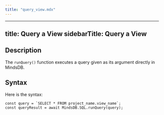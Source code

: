 ```yaml
---
title: "query_view.mdx"
---
```


---
title: Query a View
sidebarTitle: Query a View
---

## Description

The `runQuery()` function executes a query given as its argument directly in MindsDB.

## Syntax

Here is the syntax:

```
const query = `SELECT * FROM project_name.view_name`;
const queryResult = await MindsDB.SQL.runQuery(query);
```
